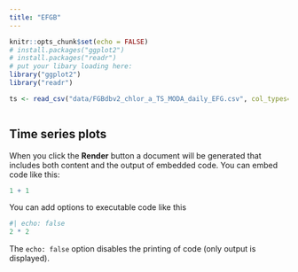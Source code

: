 ```yaml
---
title: "EFGB"
---
```


```r
knitr::opts_chunk$set(echo = FALSE)
# install.packages("ggplot2")
# install.packages("readr")
# put your libary loading here:
library("ggplot2")
library("readr")
```

```r
ts <- read_csv("data/FGBdbv2_chlor_a_TS_MODA_daily_EFG.csv", col_types=cols())  # Pull CHL ts from .csv (need to fix source here)



```

## Time series plots

When you click the **Render** button a document will be generated that includes both content and the output of embedded code. You can embed code like this:

```r
1 + 1
```

You can add options to executable code like this 

```r
#| echo: false
2 * 2
```

The `echo: false` option disables the printing of code (only output is displayed).
